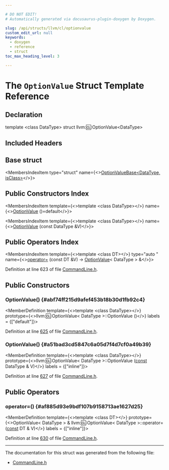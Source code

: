 ```yaml
---

# DO NOT EDIT!
# Automatically generated via docusaurus-plugin-doxygen by Doxygen.

slug: /api/structs/llvm/cl/optionvalue
custom_edit_url: null
keywords:
  - doxygen
  - reference
  - struct
toc_max_heading_level: 3

---
```





# The `OptionValue` Struct Template Reference

<DoxygenPage pluginConfig={pluginConfig}>



## Declaration

<CodeBlock>template &lt;class DataType&gt;
struct llvm::cl::OptionValue&lt;DataType&gt;</CodeBlock>

## Included Headers

<IncludesList>
<IncludesListItem
  filePath="llvm/Support/CommandLine.h"
  permalink="/docs/api/files/include/include/llvm/include/llvm/support/commandline-h"
  isLocal="true" />
</IncludesList>

## Base struct

<MembersIndex>

<MembersIndexItem
  type="struct"
  name={<><a href="/docs/api/structs/llvm/cl/optionvaluebase">OptionValueBase&lt;DataType, isClass&gt;</a></>}>
</MembersIndexItem>

</MembersIndex>

## Public Constructors Index

<MembersIndex>

<MembersIndexItem
  template={<>template &lt;class DataType&gt;</>}
  name={<><a href="#abf74ff215d9afef453b18b30d1fb92c4">OptionValue</a> ()=default</>}>
</MembersIndexItem>

<MembersIndexItem
  template={<>template &lt;class DataType&gt;</>}
  name={<><a href="#a51bad3cd5847c6a05d7f4d7cf0a49b39">OptionValue</a> (const DataType &amp;V)</>}>
</MembersIndexItem>

</MembersIndex>

## Public Operators Index

<MembersIndex>

<MembersIndexItem
  template={<>template &lt;class DT&gt;</>}
  type="auto "
  name={<><a href="#af885d93e9bdf107b9158713ae1627d25">operator=</a> (const DT &amp;V) -&gt; <a href="/docs/api/structs/llvm/cl/optionvalue">OptionValue</a>&lt; DataType &gt; &amp;</>}>
</MembersIndexItem>

</MembersIndex>


Definition at line 623 of file <a href="/docs/api/files/include/include/llvm/include/llvm/support/commandline-h">CommandLine.h</a>.

<SectionDefinition>

## Public Constructors

### OptionValue() {#abf74ff215d9afef453b18b30d1fb92c4}

<MemberDefinition
  template={<>template &lt;class DataType&gt;</>}
  prototype={<>llvm::cl::OptionValue&lt; DataType &gt;::OptionValue ()</>}
  labels = {["default"]}>

Definition at line <a href="/docs/api/files/include/include/llvm/include/llvm/support/commandline-h/#l00625">625</a> of file <a href="/docs/api/files/include/include/llvm/include/llvm/support/commandline-h">CommandLine.h</a>.
</MemberDefinition>

### OptionValue() {#a51bad3cd5847c6a05d7f4d7cf0a49b39}

<MemberDefinition
  template={<>template &lt;class DataType&gt;</>}
  prototype={<>llvm::cl::OptionValue&lt; DataType &gt;::OptionValue (<a href="/docs/api/files/lib/lib/target/lib/target/aarch64/aarch64promoteconstant-cpp/#a90f8350fecae261c25be85d38b451bff">const</a> DataType &amp; V)</>}
  labels = {["inline"]}>

Definition at line <a href="/docs/api/files/include/include/llvm/include/llvm/support/commandline-h/#l00627">627</a> of file <a href="/docs/api/files/include/include/llvm/include/llvm/support/commandline-h">CommandLine.h</a>.
</MemberDefinition>

</SectionDefinition>

<SectionDefinition>

## Public Operators

### operator=() {#af885d93e9bdf107b9158713ae1627d25}

<MemberDefinition
  template={<>template &lt;class DT&gt;</>}
  prototype={<>OptionValue&lt; DataType &gt; &amp; llvm::cl::OptionValue&lt; DataType &gt;::operator= (<a href="/docs/api/files/lib/lib/target/lib/target/aarch64/aarch64promoteconstant-cpp/#a90f8350fecae261c25be85d38b451bff">const</a> DT &amp; V)</>}
  labels = {["inline"]}>

Definition at line <a href="/docs/api/files/include/include/llvm/include/llvm/support/commandline-h/#l00630">630</a> of file <a href="/docs/api/files/include/include/llvm/include/llvm/support/commandline-h">CommandLine.h</a>.
</MemberDefinition>

</SectionDefinition>

<hr/>

The documentation for this struct was generated from the following file:

<ul>
<li><a href="/docs/api/files/include/include/llvm/include/llvm/support/commandline-h">CommandLine.h</a></li>
</ul>

</DoxygenPage>

